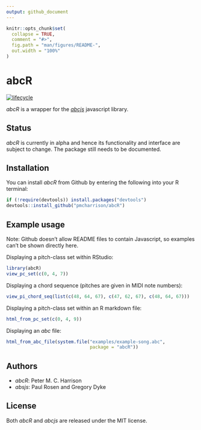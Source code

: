 ```yaml
---
output: github_document
---
```


```r
knitr::opts_chunk$set(
  collapse = TRUE,
  comment = "#>",
  fig.path = "man/figures/README-",
  out.width = "100%"
)
```
# abcR

[![lifecycle](https://img.shields.io/badge/lifecycle-experimental-orange.svg)](https://www.tidyverse.org/lifecycle/#experimental)

*abcR* is a wrapper for the *[abcjs](https://abcjs.net/])* javascript library.

## Status

*abcR* is currently in alpha and hence its functionality and interface
are subject to change.
The package still needs to be documented.

## Installation

You can install *abcR* from Github by entering the following into 
your R terminal:

```r
if (!require(devtools)) install.packages("devtools")
devtools::install_github("pmcharrison/abcR")
```

## Example usage

Note: 
Github doesn't allow README files to contain Javascript,
so examples can't be shown directly here.

Displaying a pitch-class set within RStudio:

```r
library(abcR)
view_pc_set(c(0, 4, 7))
```

Displaying a chord sequence (pitches are given in MIDI note numbers):

```r
view_pi_chord_seq(list(c(48, 64, 67), c(47, 62, 67), c(48, 64, 67)))
```

Displaying a pitch-class set within an R markdown file:

```r
html_from_pc_set(c(0, 4, 9))
```

Displaying an *abc* file:

```r
html_from_abc_file(system.file("examples/example-song.abc",
                               package = "abcR"))
```

## Authors

- *abcR*: Peter M. C. Harrison
- *absjs*: Paul Rosen and Gregory Dyke

## License

Both *abcR* and *abcjs* are released under the MIT license.
